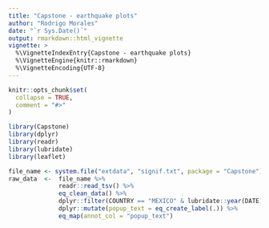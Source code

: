 ```yaml
---
title: "Capstone - earthquake plots"
author: "Rodrigo Morales"
date: "`r Sys.Date()`"
output: rmarkdown::html_vignette
vignette: >
  %\VignetteIndexEntry{Capstone - earthquake plots}
  %\VignetteEngine{knitr::rmarkdown}
  %\VignetteEncoding{UTF-8}
---
```


```r
knitr::opts_chunk$set(
  collapse = TRUE,
  comment = "#>"
)
```

```r
library(Capstone)
library(dplyr)
library(readr)
library(lubridate)
library(leaflet)

file_name <- system.file("extdata", "signif.txt", package = "Capstone")
raw_data  <-  file_name %>%
              readr::read_tsv() %>%
              eq_clean_data() %>% 
              dplyr::filter(COUNTRY == "MEXICO" & lubridate::year(DATE) >= 2000) %>% 
              dplyr::mutate(popup_text = eq_create_label(.)) %>% 
              eq_map(annot_col = "popup_text")

```

